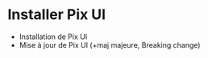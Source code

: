 
<Meta title='Utiliser Pix UI/Installation' />

# Installer Pix UI

- Installation de Pix UI
- Mise à jour de Pix UI (+maj majeure, Breaking change)
